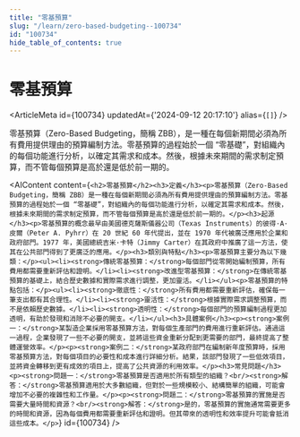 ```yaml
---
title: "零基預算"
slug: "/learn/zero-based-budgeting--100734"
id: "100734"
hide_table_of_contents: true
---
```



# 零基預算

<ArticleMeta id={100734} updatedAt={'2024-09-12 20:17:10'} alias={`[]`} />
<div className='border-solid border-b border-t-0 my-4 border-[var(--ifm-color-gray-300)]' />

零基預算（Zero-Based Budgeting，簡稱 ZBB），是一種在每個新期間必須為所有費用提供理由的預算編制方法。零基預算的過程始於一個 “零基礎”，對組織內的每個功能進行分析，以確定其需求和成本。然後，根據未來期間的需求制定預算，而不管每個預算是高於還是低於前一期的。

<AIContent content={`<h2>零基預算</h2><h3>定義</h3><p>零基預算（Zero-Based Budgeting，簡稱 ZBB）是一種在每個新期間必須為所有費用提供理由的預算編制方法。零基預算的過程始於一個 “零基礎”，對組織內的每個功能進行分析，以確定其需求和成本。然後，根據未來期間的需求制定預算，而不管每個預算是高於還是低於前一期的。</p><h3>起源</h3><p>零基預算的概念最早由美國德克薩斯儀器公司（Texas Instruments）的彼得·A·皮爾（Peter A. Pyhrr）在 20 世紀 60 年代提出，並在 1970 年代被廣泛應用於企業和政府部門。1977 年，美國總統吉米·卡特（Jimmy Carter）在其政府中推廣了這一方法，使其在公共部門得到了更廣泛的應用。</p><h3>類別與特點</h3><p>零基預算主要分為以下幾類：</p><ul><li><strong>傳統零基預算：</strong>每個部門從零開始編制預算，所有費用都需要重新評估和證明。</li><li><strong>改進型零基預算：</strong>在傳統零基預算的基礎上，結合歷史數據和實際需求進行調整，更加靈活。</li></ul><p>零基預算的特點包括：</p><ul><li><strong>徹底性：</strong>所有費用都需要重新評估，確保每一筆支出都有其合理性。</li><li><strong>靈活性：</strong>根據實際需求調整預算，而不是依賴歷史數據。</li><li><strong>透明性：</strong>每個部門的預算編制過程更加透明，有助於發現和消除不必要的開支。</li></ul><h3>具體案例</h3><p><strong>案例一：</strong>某製造企業採用零基預算方法，對每個生產部門的費用進行重新評估。通過這一過程，企業發現了一些不必要的開支，並將這些資金重新分配到更需要的部門，最終提高了整體運營效率。</p><p><strong>案例二：</strong>某政府部門在編制新年度預算時，採用零基預算方法，對每個項目的必要性和成本進行詳細分析。結果，該部門發現了一些低效項目，並將資金轉移到更有成效的項目上，提高了公共資源的利用效率。</p><h3>常見問題</h3><p><strong>問題一：</strong>零基預算是否適用於所有類型的組織？<br/><strong>解答：</strong>零基預算適用於大多數組織，但對於一些規模較小、結構簡單的組織，可能會增加不必要的複雜性和工作量。</p><p><strong>問題二：</strong>零基預算的實施是否需要大量時間和資源？<br/><strong>解答：</strong>是的，零基預算的實施通常需要更多的時間和資源，因為每個費用都需要重新評估和證明。但其帶來的透明性和效率提升可能會抵消這些成本。</p>`} id={100734} />
